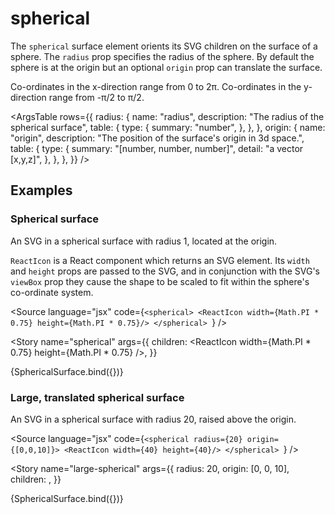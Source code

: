 
<Meta title="Reference/Surfaces & SVGs/Spherical" />

# spherical

The `spherical` surface element orients its SVG children on the surface of a sphere. The `radius` prop specifies the radius of the sphere. By default the sphere is at the origin but an optional `origin` prop can translate the surface.

Co-ordinates in the x-direction range from 0 to 2π. Co-ordinates in the y-direction range from -π/2 to π/2.

<ArgsTable
  rows={{
    radius: {
      name: "radius",
      description: "The radius of the spherical surface",
      table: {
        type: {
          summary: "number",
        },
      },
    },
    origin: {
      name: "origin",
      description: "The position of the surface's origin in 3d space.",
      table: {
        type: {
          summary: "[number, number, number]",
          detail: "a vector [x,y,z]",
        },
      },
    },
  }}
/>

## Examples


### Spherical surface

An SVG in a spherical surface with radius 1, located at the origin.

`ReactIcon` is a React component which returns an SVG element. Its `width` and `height` props are passed to the SVG, and in conjunction with the SVG's `viewBox` prop they cause the shape to be scaled to fit within the sphere's co-ordinate system.

<Source
  language="jsx"
  code={`<spherical>
  <ReactIcon width={Math.PI * 0.75} height={Math.PI * 0.75}/>
</spherical>
`}
/>

<Story
  name="spherical"
  args={{
    children: <ReactIcon width={Math.PI * 0.75} height={Math.PI * 0.75} />,
  }}
>
  {SphericalSurface.bind({})}
</Story>

### Large, translated spherical surface

An SVG in a spherical surface with radius 20, raised above the origin.

<Source
  language="jsx"
  code={`<spherical radius={20} origin={[0,0,10]}>
  <ReactIcon width={40} height={40}/>
</spherical>
`}
/>

<Story
  name="large-spherical"
  args={{
    radius: 20,
    origin: [0, 0, 10],
    children: <ReactIcon width={40} height={40} />,
  }}
>
  {SphericalSurface.bind({})}
</Story>

